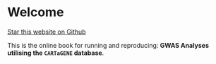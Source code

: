 # Welcome {-}

```{=html}
<a class="github-button" href="https://github.com/ArnaudDroitLab/cartagene-gwas" data-icon="octicon-star" data-size="large" data-show-count="true" aria-label="Star this website on Github">Star this website on Github</a><script async defer src="https://buttons.github.io/buttons.js"></script>
```

This is the online book for running and reproducing: **GWAS Analyses utilising the `CARTaGENE` database**.
